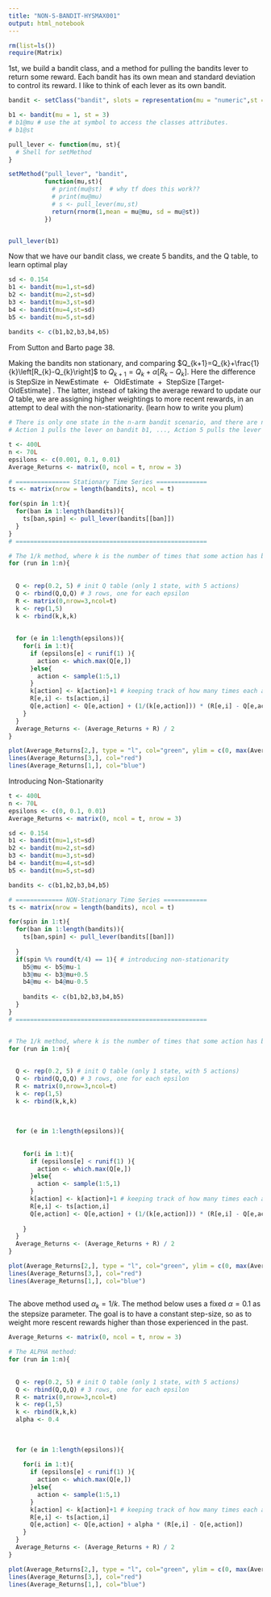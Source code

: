 ```yaml
---
title: "NON-S-BANDIT-HYSMAX001"
output: html_notebook
---
```


```r
rm(list=ls())
require(Matrix)
```

1st, we build a bandit class, and a method for pulling the bandits lever to return some reward.  Each bandit has its own mean and standard deviation to control its reward. I like to think of each lever as its own bandit.

```r

bandit <- setClass("bandit", slots = representation(mu = "numeric",st =  "numeric") )

b1 <- bandit(mu = 1, st = 3)
# b1@mu # use the at symbol to access the classes attributes.
# b1@st 

pull_lever <- function(mu, st){
  # Shell for setMethod
}

setMethod("pull_lever", "bandit", 
          function(mu,st){
            # print(mu@st)  # why tf does this work??
            # print(mu@mu)
            # s <- pull_lever(mu,st)
            return(rnorm(1,mean = mu@mu, sd = mu@st))
          })


pull_lever(b1)

```

Now that we have our bandit class, we create 5 bandits, and the Q table, to learn optimal play

```r
sd <- 0.154
b1 <- bandit(mu=1,st=sd)
b2 <- bandit(mu=2,st=sd)
b3 <- bandit(mu=3,st=sd)
b4 <- bandit(mu=4,st=sd)
b5 <- bandit(mu=5,st=sd)

bandits <- c(b1,b2,b3,b4,b5)

```

From Sutton and Barto page 38.

Making the bandits non stationary, and comparing $Q_{k+1}=Q_{k}+\frac{1}{k}\left[R_{k}-Q_{k}\right]$ to $Q_{k+1}=Q_{k}+\alpha\left[R_{k}-Q_{k}\right]$.  Here the difference is $\text {StepSize}$ in $\text { NewEstimate } \leftarrow \text { OldEstimate }+\text { StepSize [Target- OldEstimate] }$.  The latter, instead of taking the average reward to update our $Q$ table, we are assigning higher weightings to more recent rewards, in an attempt to deal with the non-stationarity. (learn how to write you plum)

```r
# There is only one state in the n-arm bandit scenario, and there are n actions.
# Action 1 pulls the lever on bandit b1, ..., Action 5 pulls the lever on b5.

t <- 400L
n <- 70L
epsilons <- c(0.001, 0.1, 0.01)
Average_Returns <- matrix(0, ncol = t, nrow = 3)

# =============== Stationary Time Series ==============
ts <- matrix(nrow = length(bandits), ncol = t)

for(spin in 1:t){
  for(ban in 1:length(bandits)){
    ts[ban,spin] <- pull_lever(bandits[[ban]])
  }
}
# =====================================================

# The 1/k method, where k is the number of times that some action has been used
for (run in 1:n){
  
  
  Q <- rep(0.2, 5) # init Q table (only 1 state, with 5 actions)
  Q <- rbind(Q,Q,Q) # 3 rows, one for each epsilon
  R <- matrix(0,nrow=3,ncol=t)
  k <- rep(1,5)
  k <- rbind(k,k,k)
  
  
  for (e in 1:length(epsilons)){
    for(i in 1:t){
      if (epsilons[e] < runif(1) ){
        action <- which.max(Q[e,])
      }else{
        action <- sample(1:5,1)
      }
      k[action] <- k[action]+1 # keeping track of how many times each action is used
      R[e,i] <- ts[action,i]
      Q[e,action] <- Q[e,action] + (1/(k[e,action])) * (R[e,i] - Q[e,action]) 
    }
  }
  Average_Returns <- (Average_Returns + R) / 2
}

plot(Average_Returns[2,], type = "l", col="green", ylim = c(0, max(Average_Returns)))
lines(Average_Returns[3,], col="red")
lines(Average_Returns[1,], col="blue")


```

Introducing Non-Stationarity

```r



t <- 400L
n <- 70L
epsilons <- c(0, 0.1, 0.01)
Average_Returns <- matrix(0, ncol = t, nrow = 3)

sd <- 0.154
b1 <- bandit(mu=1,st=sd)
b2 <- bandit(mu=2,st=sd)
b3 <- bandit(mu=3,st=sd)
b4 <- bandit(mu=4,st=sd)
b5 <- bandit(mu=5,st=sd)

bandits <- c(b1,b2,b3,b4,b5)

# ============= NON-Stationary Time Series ============
ts <- matrix(nrow = length(bandits), ncol = t)

for(spin in 1:t){
  for(ban in 1:length(bandits)){
    ts[ban,spin] <- pull_lever(bandits[[ban]])
    
  }
  if(spin %% round(t/4) == 1){ # introducing non-stationarity
    b5@mu <- b5@mu-1
    b3@mu <- b3@mu+0.5
    b4@mu <- b4@mu-0.5
    
    bandits <- c(b1,b2,b3,b4,b5)
  }
}
# =====================================================


# The 1/k method, where k is the number of times that some action has been used
for (run in 1:n){
  
  
  Q <- rep(0.2, 5) # init Q table (only 1 state, with 5 actions)
  Q <- rbind(Q,Q,Q) # 3 rows, one for each epsilon
  R <- matrix(0,nrow=3,ncol=t)
  k <- rep(1,5)
  k <- rbind(k,k,k)
  
  
  
  for (e in 1:length(epsilons)){
    
    
    for(i in 1:t){
      if (epsilons[e] < runif(1) ){
        action <- which.max(Q[e,])
      }else{
        action <- sample(1:5,1)
      }
      k[action] <- k[action]+1 # keeping track of how many times each action is used
      R[e,i] <- ts[action,i]
      Q[e,action] <- Q[e,action] + (1/(k[e,action])) * (R[e,i] - Q[e,action]) 
      
    }
  }
  Average_Returns <- (Average_Returns + R) / 2
}

plot(Average_Returns[2,], type = "l", col="green", ylim = c(0, max(Average_Returns)))
lines(Average_Returns[3,], col="red")
lines(Average_Returns[1,], col="blue")



```
The above method used $\alpha_k = 1/k$.  The method below uses a fixed $\alpha = 0.1$ as the stepsize parameter.
The goal is to have a constant step-size, so as to weight more rescent rewards higher than those experienced in the past.

```r


Average_Returns <- matrix(0, ncol = t, nrow = 3)

# The ALPHA method:
for (run in 1:n){
  
  
  Q <- rep(0.2, 5) # init Q table (only 1 state, with 5 actions)
  Q <- rbind(Q,Q,Q) # 3 rows, one for each epsilon
  R <- matrix(0,nrow=3,ncol=t)
  k <- rep(1,5)
  k <- rbind(k,k,k)
  alpha <- 0.4
  
  
  
  for (e in 1:length(epsilons)){
    
    for(i in 1:t){
      if (epsilons[e] < runif(1) ){
        action <- which.max(Q[e,])
      }else{
        action <- sample(1:5,1)
      }
      k[action] <- k[action]+1 # keeping track of how many times each action is used
      R[e,i] <- ts[action,i]
      Q[e,action] <- Q[e,action] + alpha * (R[e,i] - Q[e,action]) 
    }
  }
  Average_Returns <- (Average_Returns + R) / 2
}

plot(Average_Returns[2,], type = "l", col="green", ylim = c(0, max(Average_Returns)))
lines(Average_Returns[3,], col="red")
lines(Average_Returns[1,], col="blue")

```






